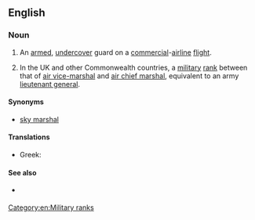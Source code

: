 {{also|Air Marshal}}
==English==
{{wikipedia}}

===Noun===
{{en-noun|head=[[air]] [[marshal]]}}

# {{context|US|law enforcement|lang=en}} An [[armed]], [[undercover]] guard on a [[commercial]]-[[airline]] [[flight]].
# {{context|military|lang=en}} In the UK and other Commonwealth countries, a [[military]] [[rank]] between that of [[air vice-marshal]] and [[air chief marshal]], equivalent to an army [[lieutenant general]].

====Synonyms====
* {{sense|law enforcement}} [[sky marshal]]

====Translations====
{{trans-top|military rank}}
* Greek: {{t+|el|αντιπτέραρχος|sc=Grek}}
{{trans-mid}}
{{trans-bottom}}

====See also====
* {{sense|law enforcement}} {{pedia|Federal Air Marshal Service}}

[[Category:en:Military ranks]]